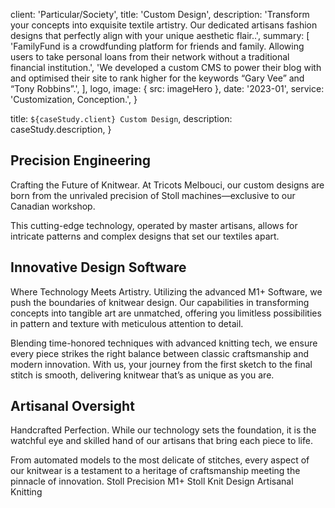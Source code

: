 
  client: 'Particular/Society',
  title: 'Custom Design',
  description:
    'Transform your concepts into exquisite textile artistry. Our dedicated artisans fashion designs that perfectly align with your unique aesthetic flair..',
  summary: [
    'FamilyFund is a crowdfunding platform for friends and family. Allowing users to take personal loans from their network without a traditional financial institution.',
    'We developed a custom CMS to power their blog with and optimised their site to rank higher for the keywords “Gary Vee” and “Tony Robbins”.',
  ],
  logo,
  image: { src: imageHero },
  date: '2023-01',
  service: 'Customization, Conception.',
}

  title: `${caseStudy.client} Custom Design`,
  description: caseStudy.description,
}

## Precision Engineering

Crafting the Future of Knitwear. At Tricots Melbouci, our custom designs are born from the unrivaled precision of Stoll machines—exclusive to our Canadian workshop. 

This cutting-edge technology, operated by master artisans, allows for intricate patterns and complex designs that set our textiles apart.

## Innovative Design Software

Where Technology Meets Artistry. Utilizing the advanced M1+ Software, we push the boundaries of knitwear design. Our capabilities in transforming concepts into tangible art are unmatched, offering you limitless possibilities in pattern and texture with meticulous attention to detail.

Blending time-honored techniques with advanced knitting tech, we ensure every piece strikes the right balance between classic craftsmanship and modern innovation. With us, your journey from the first sketch to the final stitch is smooth, delivering knitwear that’s as unique as you are.

## Artisanal Oversight

Handcrafted Perfection. While our technology sets the foundation, it is the watchful eye and skilled hand of our artisans that bring each piece to life. 

From automated models to the most delicate of stitches, every aspect of our knitwear is a testament to a heritage of craftsmanship meeting the pinnacle of innovation.
<TagList>
  <TagListItem>Stoll Precision</TagListItem>
  <TagListItem>M1+ Stoll</TagListItem>
  <TagListItem>Knit Design</TagListItem>
  <TagListItem>Artisanal Knitting</TagListItem>
</TagList>

<StatList>
  <StatListItem value="100%" label="Unique Designs" />
  <StatListItem value="3x" label="revised Design" />
  <StatListItem value="70%" label="Sustainable Materials" />
  <StatListItem value="$300" label="Product" />
</StatList>
